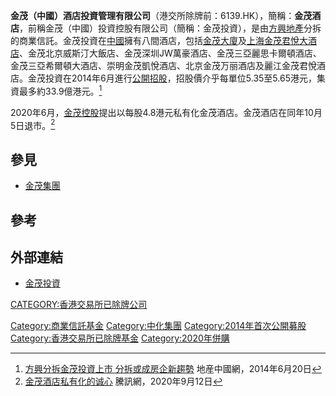 '''金茂（中國）酒店投資管理有限公司'''（港交所除牌前：6139.HK），簡稱：'''金茂酒店'''，前稱金茂（中國）投資控股有限公司（簡稱：金茂投資），是由[[方興地產|方興地產]]分拆的商業信託。金茂投資在[[中國|中國]]擁有八間酒店，包括[[金茂大廈|金茂大廈]]及[[上海|上海]][[金茂君悅大酒店|金茂君悅大酒店]]、金茂北京威斯汀大飯店、金茂深圳JW萬豪酒店、金茂三亞麗思卡爾頓酒店、金茂三亞希爾頓大酒店、崇明金茂凱悅酒店、北京金茂万丽酒店及麗江金茂君悅酒店。金茂投資在2014年6月進行[[公開招股|公開招股]]，招股價介乎每單位5.35至5.65港元，集資最多約33.9億港元。<ref>[http://house.china.com.cn/Company/view/733892.htm 方興分拆金茂投資上市 分拆或成房企新趨勢] {{Wayback|url=http://house.china.com.cn/Company/view/733892.htm |date=20190701084903 }} 地産中國網，2014年6月20日</ref>

2020年6月，[[金茂控股|金茂控股]]提出以每股4.8港元私有化金茂酒店。金茂酒店在同年10月5日退市。<ref>[https://new.qq.com/omn/20200912/20200912A029JI00.html 金茂酒店私有化的诚心] {{Wayback|url=http://house.china.com.cn/Company/view/733892.htm |date=20190701084903 }} 騰訊網，2020年9月12日</ref>

==參見==
*[[金茂集團|金茂集團]]

==參考==
{{reflist}}

==外部連結==
*[http://www.jinmao88.com/ 金茂投資] {{Wayback|url=http://www.jinmao88.com/ |date=20070501033307 }}

[[Category:商業信託基金|Category:商業信託基金]]
[[Category:中化集團|Category:中化集團]]
[[Category:2014年首次公開募股|Category:2014年首次公開募股]]
[[CATEGORY:香港交易所已除牌公司|CATEGORY:香港交易所已除牌公司]]
[[Category:香港交易所已除牌基金|Category:香港交易所已除牌基金]]
[[Category:2020年併購|Category:2020年併購]]